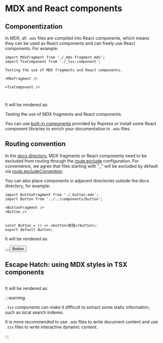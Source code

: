 # MDX and React components

## Componentization

In MDX, all `.mdx` files are compiled into React components, which means they can be used as React components and can freely use React components. For example:


<Tabs>
<Tab label="docs/index.mdx">

```mdx
import MdxFragment from './_mdx-fragment.mdx';
import TsxComponent from './_tsx-component';

Testing the use of MDX fragments and React components.

<MdxFragment />

<TsxComponent />
```

</Tab>

<Tab label="docs/_mdx-fragment.mdx">

```mdx file="./_mdx-fragment.mdx"

```

</Tab>

<Tab label="docs/_tsx-component.tsx">

```tsx file="./_tsx-component.tsx"

```

</Tab>

</Tabs>

It will be rendered as:


<Border>
Testing the use of MDX fragments and React components.

<MdxFragment />

<TsxComponent />
</Border>

You can use [built-in components](/guide/default-theme/components) provided by Rspress or install some React component libraries to enrich your documentation in `.mdx` files.

## Routing convention

In the [docs directory](/api/config/config-basic#root), MDX fragments or React components need to be excluded from routing through the [route.exclude](/api/config/config-basic#routeexclude) configuration. For convenience, we agree that files starting with "\_" will be excluded by default via [route.excludeConvention](/api/config/config-basic#routeexcludeconvention).

You can also place components in adjacent directories outside the docs directory, for example:

<Tabs>
<Tab label="docsite/docs/index.mdx">

```mdx
import ButtonFragment from './_button.mdx';
import Button from '../../components/button';

<ButtonFragment />
<Button />
```

</Tab>
<Tab label="docsite/docs/_button.mdx">

```mdx file="./_button.mdx"

```

</Tab>
<Tab label="docsite/components/button.tsx">

```tsx
const Button = () => <button>按钮</button>;
export default Button;
```

</Tab>
</Tabs>

It will be rendered as:

<Border>


<Button />
<button>Button</button>

</Border>

## Escape Hatch: using MDX styles in TSX components

```tsx file="./_escape-hatch.tsx" title="_escape-hatch.tsx"

```


It will be rendered as:

<Border>
  <EscapeHatch />
</Border>

:::warning

`.tsx` components can make it difficult to extract some static information, such as local search indexes.

It is more recommended to use `.mdx` files to write document content and use `.tsx` files to write interactive dynamic content.

:::
